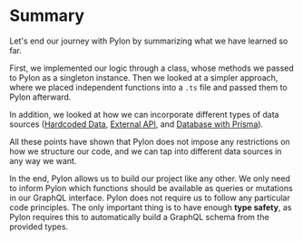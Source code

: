 
# Summary

Let's end our journey with Pylon by summarizing what we have learned so far.

<Authors date="October 14th, 2024">
  <Author name="Jan Emig" link="https://github.com/jaemig" />
</Authors>

First, we implemented our logic through a class, whose methods we passed to Pylon as a singleton instance. Then we looked at a simpler approach, where we placed independent functions into a `.ts` file and passed them to Pylon afterward.

In addition, we looked at how we can incorporate different types of data sources ([Hardcoded Data](./hardcoded-data), [External API](./external-api), and [Database with Prisma](./integrating-prisma)).

All these points have shown that Pylon does not impose any restrictions on how we structure our code, and we can tap into different data sources in any way we want.

In the end, Pylon allows us to build our project like any other. We only need to inform Pylon which functions should be available as queries or mutations in our GraphQL interface. Pylon does not require us to follow any particular code principles. The only important thing is to have enough **type safety**, as Pylon requires this to automatically build a GraphQL schema from the provided types.
